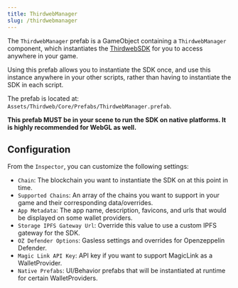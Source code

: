```yaml
---
title: ThirdwebManager
slug: /thirdwebmanager
---
```


The `ThirdwebManager` prefab is a GameObject containing a `ThirdwebManager` component, which
instantiates the [ThirdwebSDK](/unity/thirdwebsdk) for you to access anywhere in your game.

Using this prefab allows you to instantiate the SDK once, and use this instance anywhere in your
other scripts, rather than having to instantiate the SDK in each script.

The prefab is located at: `Assets/Thirdweb/Core/Prefabs/ThirdwebManager.prefab`.

**This prefab MUST be in your scene to run the SDK on native platforms. It is highly recommended for WebGL as well.**

## Configuration

From the `Inspector`, you can customize the following settings:

- `Chain`: The blockchain you want to instantiate the SDK on at this point in time.
- `Supported Chains`: An array of the chains you want to support in your game and their corresponding data/overrides.
- `App Metadata`: The app name, description, favicons, and urls that would be displayed on some wallet providers.
- `Storage IPFS Gateway Url`: Override this value to use a custom IPFS gateway for the SDK.
- `OZ Defender Options`: Gasless settings and overrides for Openzeppelin Defender.
- `Magic Link API Key`: API key if you want to support MagicLink as a WalletProvider.
- `Native Prefabs`: UI/Behavior prefabs that will be instantiated at runtime for certain WalletProviders.
